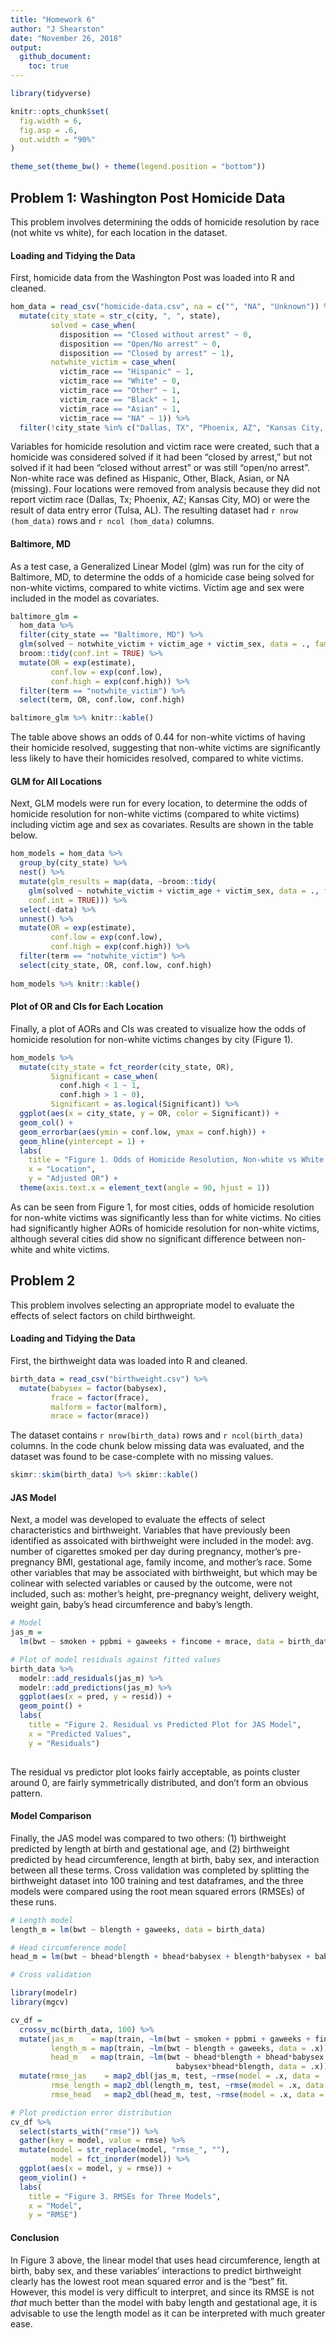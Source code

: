 ```yaml
---
title: "Homework 6"
author: "J Shearston"
date: "November 26, 2018"
output: 
  github_document:
    toc: true
---
```



```r

library(tidyverse)

knitr::opts_chunk$set(
  fig.width = 6,
  fig.asp = .6,
  out.width = "90%"
)

theme_set(theme_bw() + theme(legend.position = "bottom"))

```


## Problem 1: Washington Post Homicide Data

This problem involves determining the odds of homicide resolution by race (not white vs white), for each location in the dataset. 

#### Loading and Tidying the Data 

First, homicide data from the Washington Post was loaded into R and cleaned. 

```r

hom_data = read_csv("homicide-data.csv", na = c("", "NA", "Unknown")) %>%
  mutate(city_state = str_c(city, ", ", state),
         solved = case_when(
           disposition == "Closed without arrest" ~ 0, 
           disposition == "Open/No arrest" ~ 0, 
           disposition == "Closed by arrest" ~ 1),
         notwhite_victim = case_when(
           victim_race == "Hispanic" ~ 1,
           victim_race == "White" ~ 0,
           victim_race == "Other" ~ 1,
           victim_race == "Black" ~ 1,
           victim_race == "Asian" ~ 1,
           victim_race == "NA" ~ 1)) %>% 
  filter(!city_state %in% c("Dallas, TX", "Phoenix, AZ", "Kansas City, MO", "Tulsa, AL"))

```

Variables for homicide resolution and victim race were created, such that a homicide was considered solved if it had been "closed by arrest," but not solved if it had been "closed without arrest" or was still "open/no arrest". Non-white race was defined as Hispanic, Other, Black, Asian, or NA (missing). Four locations were removed from analysis because they did not report victim race (Dallas, Tx; Phoenix, AZ; Kansas City, MO) or were the result of data entry error (Tulsa, AL). The resulting dataset had `r nrow (hom_data)` rows and `r ncol (hom_data)` columns.

#### Baltimore, MD

As a test case, a Generalized Linear Model (glm) was run for the city of Baltimore, MD, to determine the odds of a homicide case being solved for non-white victims, compared to white victims. Victim age and sex were included in the model as covariates. 

```r

baltimore_glm = 
  hom_data %>% 
  filter(city_state == "Baltimore, MD") %>% 
  glm(solved ~ notwhite_victim + victim_age + victim_sex, data = ., family = binomial()) %>%
  broom::tidy(conf.int = TRUE) %>% 
  mutate(OR = exp(estimate),
         conf.low = exp(conf.low),
         conf.high = exp(conf.high)) %>%
  filter(term == "notwhite_victim") %>% 
  select(term, OR, conf.low, conf.high) 

baltimore_glm %>% knitr::kable()

```

The table above shows an odds of 0.44 for non-white victims of having their homicide resolved, suggesting that non-white victims are significantly less likely to have their homicides resolved, compared to white victims.

#### GLM for All Locations

Next, GLM models were run for every location, to determine the odds of homicide resolution for non-white victims (compared to white victims) including victim age and sex as covariates. Results are shown in the table below. 

```r

hom_models = hom_data %>%
  group_by(city_state) %>% 
  nest() %>% 
  mutate(glm_results = map(data, ~broom::tidy(
    glm(solved ~ notwhite_victim + victim_age + victim_sex, data = ., family = binomial()),
    conf.int = TRUE))) %>%
  select(-data) %>% 
  unnest() %>% 
  mutate(OR = exp(estimate),
         conf.low = exp(conf.low),
         conf.high = exp(conf.high)) %>% 
  filter(term == "notwhite_victim") %>% 
  select(city_state, OR, conf.low, conf.high)
  
hom_models %>% knitr::kable()

```

#### Plot of OR and CIs for Each Location

Finally, a plot of AORs and CIs was created to visualize how the odds of homicide resolution for non-white victims changes by city (Figure 1). 

```r

hom_models %>% 
  mutate(city_state = fct_reorder(city_state, OR),
         Significant = case_when(
           conf.high < 1 ~ 1,
           conf.high > 1 ~ 0),
         Significant = as.logical(Significant)) %>% 
  ggplot(aes(x = city_state, y = OR, color = Significant)) +
  geom_col() +
  geom_errorbar(aes(ymin = conf.low, ymax = conf.high)) +
  geom_hline(yintercept = 1) +
  labs(
    title = "Figure 1. Odds of Homicide Resolution, Non-white vs White Race",
    x = "Location",
    y = "Adjusted OR") +
  theme(axis.text.x = element_text(angle = 90, hjust = 1))

```

As can be seen from Figure 1, for most cities, odds of homicide resolution for non-white victims was significantly less than for white victims. No cities had significantly higher AORs of homicide resolution for non-white victims, although several cities did show no significant difference between non-white and white victims.

## Problem 2

This problem involves selecting an appropriate model to evaluate the effects of select factors on child birthweight.  

#### Loading and Tidying the Data

First, the birthweight data was loaded into R and cleaned. 

```r

birth_data = read_csv("birthweight.csv") %>% 
  mutate(babysex = factor(babysex),
         frace = factor(frace),
         malform = factor(malform),
         mrace = factor(mrace))

```

The dataset contains `r nrow(birth_data)` rows and `r ncol(birth_data)` columns. In the code chunk below missing data was evaluated, and the dataset was found to be case-complete with no missing values.

```r

skimr::skim(birth_data) %>% skimr::kable()

```

#### JAS Model

Next, a model was developed to evaluate the effects of select characteristics and birthweight. Variables that have previously been identified as assoicated with birthweight were included in the model: avg. number of cigarettes smoked per day during pregnancy, mother's pre-pregnancy BMI, gestational age, family income, and mother's race. Some other variables that may be associated with birthweight, but which may be colinear with selected variables or caused by the outcome, were not included, such as: mother's height, pre-pregnancy weight, delivery weight, weight gain, baby's head circumference and baby's length. 

```r

# Model
jas_m = 
  lm(bwt ~ smoken + ppbmi + gaweeks + fincome + mrace, data = birth_data) 

# Plot of model residuals against fitted values
birth_data %>%  
  modelr::add_residuals(jas_m) %>% 
  modelr::add_predictions(jas_m) %>% 
  ggplot(aes(x = pred, y = resid)) +
  geom_point() +
  labs(
    title = "Figure 2. Residual vs Predicted Plot for JAS Model",
    x = "Predicted Values",
    y = "Residuals")
  
```

The residual vs predictor plot looks fairly acceptable, as points cluster around 0, are fairly symmetrically distributed, and don't form an obvious pattern.

#### Model Comparison

Finally, the JAS model was compared to two others: (1) birthweight predicted by length at birth and gestational age, and (2) birthweight predicted by head circumference, length at birth, baby sex, and interaction between all these terms. Cross validation was completed by splitting the birthweight dataset into 100 training and test dataframes, and the three models were compared using the root mean squared errors (RMSEs) of these runs. 

```r

# Length model
length_m = lm(bwt ~ blength + gaweeks, data = birth_data)

# Head circumference model
head_m = lm(bwt ~ bhead*blength + bhead*babysex + blength*babysex + babysex*bhead*blength, data = birth_data)

# Cross validation

library(modelr)
library(mgcv)

cv_df = 
  crossv_mc(birth_data, 100) %>% 
  mutate(jas_m    = map(train, ~lm(bwt ~ smoken + ppbmi + gaweeks + fincome + mrace, data = .x)),
         length_m = map(train, ~lm(bwt ~ blength + gaweeks, data = .x)),
         head_m   = map(train, ~lm(bwt ~ bhead*blength + bhead*babysex + blength*babysex + 
                                     babysex*bhead*blength, data = .x))) %>% 
  mutate(rmse_jas    = map2_dbl(jas_m, test, ~rmse(model = .x, data = .y)),
         rmse_length = map2_dbl(length_m, test, ~rmse(model = .x, data = .y)),
         rmse_head   = map2_dbl(head_m, test, ~rmse(model = .x, data = .y)))

# Plot prediction error distribution
cv_df %>% 
  select(starts_with("rmse")) %>% 
  gather(key = model, value = rmse) %>% 
  mutate(model = str_replace(model, "rmse_", ""),
         model = fct_inorder(model)) %>% 
  ggplot(aes(x = model, y = rmse)) + 
  geom_violin() +
  labs(
    title = "Figure 3. RMSEs for Three Models",
    x = "Model",
    y = "RMSE")

```

#### Conclusion

In Figure 3 above, the linear model that uses head circumference, length at birth, baby sex, and these variables' interactions to predict birthweight clearly has the lowest root mean squared error and is the "best" fit. However, this model is very difficult to interpret, and since its RMSE is not *that* much better than the model with baby length and gestational age, it is advisable to use the length model as it can be interpreted with much greater ease. 

